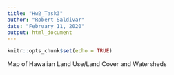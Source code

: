 ```yaml
---
title: "Hw2_Task3"
author: "Robert Saldivar"
date: "February 11, 2020"
output: html_document
---
```


```r
knitr::opts_chunk$set(echo = TRUE)
```

Map of Hawaiian Land Use/Land Cover and Watersheds